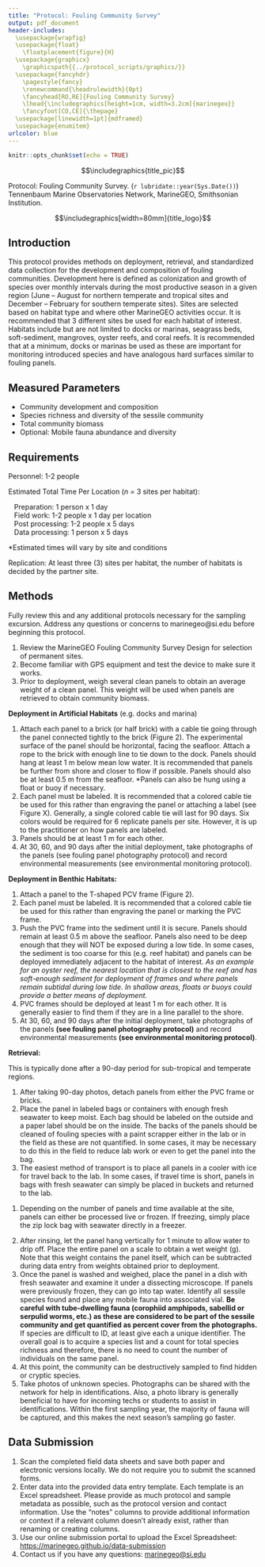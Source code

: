 ```yaml
---
title: "Protocol: Fouling Community Survey"
output: pdf_document
header-includes: 
  \usepackage{wrapfig}
  \usepackage{float}
    \floatplacement{figure}{H}
  \usepackage{graphicx}
    \graphicspath{{../protocol_scripts/graphics/}}
  \usepackage{fancyhdr}
    \pagestyle{fancy}
    \renewcommand{\headrulewidth}{0pt}
    \fancyhead[RO,RE]{Fouling Community Survey}
    \lhead{\includegraphics[height=1cm, width=3.2cm]{marinegeo}}
    \fancyfoot[CO,CE]{\thepage}
  \usepackage[linewidth=1pt]{mdframed}
  \usepackage{enumitem}
urlcolor: blue
---
```


```r
knitr::opts_chunk$set(echo = TRUE)
```

\noindent\rule{\textwidth}{0.4pt}

$$\includegraphics{title_pic}$$

\underline{How to cite this work:} Protocol: Fouling Community Survey. (`r lubridate::year(Sys.Date())`) Tennenbaum Marine Observatories Network, MarineGEO, Smithsonian Institution.

\vspace{\baselineskip}

$$\includegraphics[width=80mm]{title_logo}$$

\thispagestyle{empty}
\clearpage
\pagenumbering{arabic}

\noindent\rule{\textwidth}{0.4pt} 

## Introduction

This protocol provides methods on deployment, retrieval, and standardized data collection for the development and composition of fouling communities. Development here is defined as colonization and growth of species over monthly intervals during the most productive season in a given region (June – August for northern temperate and tropical sites and December – February for southern temperate sites).  Sites are selected based on habitat type and where other MarineGEO activities occur.  It is recommended that 3 different sites be used for each habitat of interest.  Habitats include but are not limited to docks or marinas, seagrass beds, soft-sediment, mangroves, oyster reefs, and coral reefs.  It is recommended that at a minimum, docks or marinas be used as these are important for monitoring introduced species and have analogous hard surfaces similar to fouling panels.

\noindent\rule{\textwidth}{0.4pt}

## Measured Parameters

- Community development and composition
- Species richness and diversity of the sessile community
-	Total community biomass 
- Optional: Mobile fauna abundance and diversity

\noindent\rule{\textwidth}{0.4pt}

## Requirements

Personnel: 1-2 people  

Estimated Total Time Per Location (*n* = 3 sites per habitat):  

|    Preparation: 1 person x 1 day
|    Field work: 1-2 people x 1 day per location
|    Post processing: 1-2 people x 5 days
|    Data processing: 1 person x 5 days

*Estimated times will vary by site and conditions

Replication: At least three (3) sites per habitat, the number of habitats is decided by the partner site.

\begin{wrapfigure}{r}{0.3\textwidth}
  \begin{center}
    \includegraphics[width=0.3\textwidth]{fouling_tile}
  \end{center}
  \caption{Photo of a 13 x 13 cm fouling panel.}
\end{wrapfigure}

\underline{Fieldwork:}

\renewcommand{\labelitemi}{$\square$}
\setlength{\parskip}{0.1em}
\begin{itemize}
  \item GPS
  \item Multiparameter sonde or similar to measure temperature and salinity
  \item Field sheets
  \item Fouling panels (*n* = 6 per site)
  \item PVC plastic sheets, 13 x 13 cm, roughened with sandpaper on experimental side, thickness can vary from 0.5 – 1 cm
  \item Labels for panels
  \item Colored cable ties to identify individual panels at each site
  \item Camera
  \item Cable ties (zip ties) – large 8 -13” ties
  \item Rope
  \item Bricks
  \item PVC frames
\end{itemize}
\vspace{\baselineskip}

\underline{Post-Processing:}

\renewcommand{\labelitemi}{$\square$}
\setlength{\parskip}{0.1em}
\begin{itemize}
  \item Scissors and/or cable tie cutters
  \item 1-gallon zip sealable plastic bags or containers labeled by site and color
  \item Paper labels (waterproof) with site and color
  \item Data sheets
  \item Container with ice or buckets for transport
  \item Metal paint scraper
  \item Labelled vials 
  \item Forceps
  \item Dissecting microscope
\end{itemize}
\vspace{\baselineskip}

\noindent\rule{\textwidth}{0.4pt}

## Methods

Fully review this and any additional protocols necessary for the sampling excursion. Address any questions or concerns to marinegeo@si.edu before beginning this protocol.
\vspace{\baselineskip}

\underline{Preparation:}

1. Review the MarineGEO Fouling Community Survey Design for selection of permanent sites.
2. Become familiar with GPS equipment and test the device to make sure it works.
3. Prior to deployment, weigh several clean panels to obtain an average weight of a clean panel. This weight will be used when panels are retrieved to obtain community biomass.
\vspace{\baselineskip}

\begin{wrapfigure}{r}{0.45\textwidth}
  \begin{center}
    \includegraphics[width=0.45\textwidth]{deployment}
  \end{center}
  \caption{Photos of benthic deployment on a PVC (left) and a dock deployment using a brick (right).}
\end{wrapfigure}

\underline{Fieldwork:}
\vspace{\baselineskip}

**Deployment in Artificial Habitats** (e.g. docks and marina)

1. Attach each panel to a brick (or half brick) with a cable tie going through the panel connected tightly to the brick (Figure 2). The experimental surface of the panel should be horizontal, facing the seafloor.  Attach a rope to the brick with enough line to tie down to the dock.  Panels should hang at least 1 m below mean low water.  It is recommended that panels be further from shore and closer to flow if possible.  Panels should also be at least 0.5 m from the seafloor.  *Panels can also be hung using a float or buoy if necessary.
2. Each panel must be labeled.  It is recommended that a colored cable tie be used for this rather than engraving the panel or attaching a label (see Figure X).  Generally, a single colored cable tie will last for 90 days.  Six colors would be required for 6 replicate panels per site.  However, it is up to the practitioner on how panels are labeled.
3. Panels should be at least 1 m for each other. 
4. At 30, 60, and 90 days after the initial deployment, take photographs of the panels (see fouling panel photography protocol) and record environmental measurements (see environmental monitoring protocol).
\vspace{\baselineskip}

**Deployment in Benthic Habitats:**

1. Attach a panel to the T-shaped PCV frame (Figure 2).
2. Each panel must be labeled.  It is recommended that a colored cable tie be used for this 
rather than engraving the panel or marking the PVC frame.
3. Push the PVC frame into the sediment until it is secure.  Panels should remain at least 0.5 m above the seafloor.  Panels also need to be deep enough that they will NOT be exposed during a low tide.  In some cases, the sediment is too coarse for this (e.g. reef habitat) and panels can be deployed immediately adjacent to the habitat of interest. *As an example for an oyster reef, the nearest location that is closest to the reef and has soft-enough sediment for deployment of frames and where panels remain subtidal during low tide.  In shallow areas, floats or buoys could provide a better means of deployment.*
4. PVC frames should be deployed at least 1 m for each other.  It is generally easier to find them if they are in a line parallel to the shore.
5. At 30, 60, and 90 days after the initial deployment, take photographs of the panels **(see fouling panel photography protocol)** and record environmental measurements **(see environmental monitoring protocol)**.
\vspace{\baselineskip}

**Retrieval:**

This is typically done after a 90-day period for sub-tropical and temperate regions.
\vspace{\baselineskip}

1. After taking 90-day photos, detach panels from either the PVC frame or bricks.
2. Place the panel in labeled bags or containers with enough fresh seawater to keep moist.  Each bag should be labeled on the outside and a paper label should be on the inside.  The backs of the panels should be cleaned of fouling species with a paint scrapper either in the lab or in the field as these are not quantified.  In some cases, it may be necessary to do this in the field to reduce lab work or even to get the panel into the bag.
3. The easiest method of transport is to place all panels in a cooler with ice for travel back to the lab. In some cases, if travel time is short, panels in bags with fresh seawater can simply be placed in buckets and returned to the lab.

\vspace{\baselineskip}
\underline{Post-Processing:}

1. Depending on the number of panels and time available at the site, panels can either be processed live or frozen.  If freezing, simply place the zip lock bag with seawater directly in a freezer.    

\vspace{\baselineskip}

\begin{mdframed}
\textbf {Optional: Associated Mobile Fauna}
\vspace{\baselineskip}

Despite a lengthy history of research done on fouling communities, there exists very little data on the associated mobile fauna (non-tube building) found within these communities.  Here we provide an optional auxiliary protocol to sampling this group of species in a standardized way. 
\vspace{\baselineskip}

\begin{enumerate}[label=(\alph*)]
  \item Once ready to process, place the panel in a 500 µm sieve and pour seawater that was in the bag through the sieve.  Wash the panel with fresh water to remove all mobile fauna into the sieve. Discard any non-living material (e.g. shell, rocks, etc.) and wash the sieved fraction into a labeled vial with 70% ethanol,
  \item Pour contents of vial into a dish and sort, identify, and count all mobile fauna.  All species should be identified to the possible taxonomic level.  However, if this is not possible, please use the provided list of taxonomic categories below. \textbf{Be sure to ignore any tube-building fauna (e.g. corophiid amphipods, sabellid and or serpulid polychaetes).}
  \item For counting purposes, only record species that are complete or at least have the anterior region present (“head-counts”).  For mangled or incomplete species without the anterior region, do not count and discard.  For gastropods, make sure the animal is present either by looking for the foot or crushing the shell.  
  \item Once enumerated, samples should be retained for potential further studies.
\end{enumerate}
\end{mdframed}
\vspace{\baselineskip}

2. After rinsing, let the panel hang vertically for 1 minute to allow water to drip off.  Place the entire panel on a scale to obtain a wet weight (g).  Note that this weight contains the panel itself, which can be subtracted during data entry from weights obtained prior to deployment.
3. Once the panel is washed and weighed, place the panel in a dish with fresh seawater and examine it under a dissecting microscope.  If panels were previously frozen, they can go into tap water.  Identify all sessile species found and place any mobile fauna into associated vial. **Be careful with tube-dwelling fauna (corophiid amphipods, sabellid or serpulid worms, etc.) as these are considered to be part of the sessile community and get quantified as percent cover from the photographs.** If species are difficult to ID, at least give each a unique identifier.  The overall goal is to acquire a species list and a count for total species richness and therefore, there is no need to count the number of individuals on the same panel.
4. At this point, the community can be destructively sampled to find hidden or cryptic species. 
5. Take photos of unknown species.  Photographs can be shared with the network for help in identifications.  Also, a photo library is generally beneficial to have for incoming techs or students to assist in identifications.  Within the first sampling year, the majority of fauna will be captured, and this makes the next season’s sampling go faster.  


\noindent\rule{\textwidth}{0.4pt}

## Data Submission

1. Scan the completed field data sheets and save both paper and electronic versions locally. We do not require you to submit the scanned forms.
2. Enter data into the provided data entry template. Each template is an Excel spreadsheet. Please provide as much protocol and sample metadata as possible, such as the protocol version and contact information. Use the “notes” columns to provide additional information or context if a relevant column doesn’t already exist, rather than renaming or creating columns.
3. Use our online submission portal to upload the Excel Spreadsheet: [https://marinegeo.github.io/data-submission](https://marinegeo.github.io/data-submission)
4. Contact us if you have any questions: [marinegeo@si.edu](mailto:marinegeo@si.edu)
